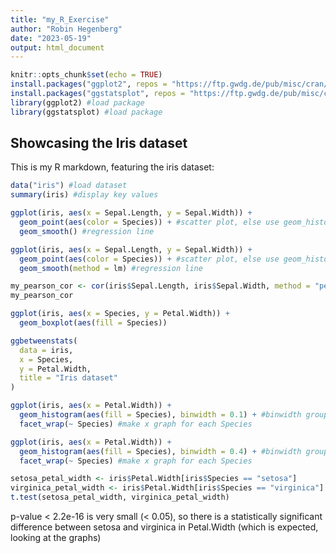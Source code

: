 ```yaml
---
title: "my_R_Exercise"
author: "Robin Hegenberg"
date: "2023-05-19"
output: html_document
---
```


```r
knitr::opts_chunk$set(echo = TRUE)
install.packages("ggplot2", repos = "https://ftp.gwdg.de/pub/misc/cran/")
install.packages("ggstatsplot", repos = "https://ftp.gwdg.de/pub/misc/cran/")
library(ggplot2) #load package
library(ggstatsplot) #load package
```

## Showcasing the Iris dataset

This is my R markdown, featuring the iris dataset:

```r
data("iris") #load dataset
summary(iris) #display key values
```
```r
ggplot(iris, aes(x = Sepal.Length, y = Sepal.Width)) + 
  geom_point(aes(color = Species)) + #scatter plot, else use geom_histogram
  geom_smooth() #regression line
```
```r
ggplot(iris, aes(x = Sepal.Length, y = Sepal.Width)) + 
  geom_point(aes(color = Species)) + #scatter plot, else use geom_histogram
  geom_smooth(method = lm) #regression line
```
```r
my_pearson_cor <- cor(iris$Sepal.Length, iris$Sepal.Width, method = "pearson")
my_pearson_cor
```
```r
ggplot(iris, aes(x = Species, y = Petal.Width)) +
  geom_boxplot(aes(fill = Species))
```
```r
ggbetweenstats(
  data = iris,
  x = Species,
  y = Petal.Width,
  title = "Iris dataset"
)
```
```r
ggplot(iris, aes(x = Petal.Width)) +
  geom_histogram(aes(fill = Species), binwidth = 0.1) + #binwidth groups close values together into 1 bar
  facet_wrap(~ Species) #make x graph for each Species
```
```r
ggplot(iris, aes(x = Petal.Width)) +
  geom_histogram(aes(fill = Species), binwidth = 0.4) + #binwidth groups close values together into 1 bar
  facet_wrap(~ Species) #make x graph for each Species
```
```r
setosa_petal_width <- iris$Petal.Width[iris$Species == "setosa"]
virginica_petal_width <- iris$Petal.Width[iris$Species == "virginica"]
t.test(setosa_petal_width, virginica_petal_width)
```
p-value < 2.2e-16 is very small (< 0.05), so there is a statistically significant difference between setosa and virginica in Petal.Width (which is expected, looking at the graphs)


